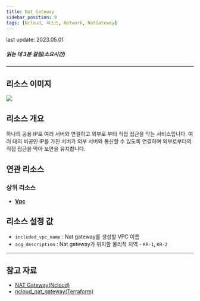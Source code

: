 ```yaml
---
title: Nat Gateway
sidebar_position: 0
tags: [Ncloud, 리소스, Network, NatGateway]
---
```



<span className="theme-doc-version-badge badge badge--secondary">
    last update: 2023.05.01
</span>

##### 읽는 데 3분 걸림(소요시간)

---

## 리소스 이미지

<img src={icon} />

## 리소스 개요

하나의 공용 IP로 여러 서버와 연결하고 외부로 부터 직접 접근을 막는 서비스입니다. 여러 대의 비공인 IP를 가진 서버가 외부 서버와 통신할 수 있도록 연결하며 외부로부터의 직접 접근을 막아 보안을 유지합니다.

## 연관 리소스

### 상위 리소스

-   [**Vpc**](https://docs.cstudio.app/docs/resource/ncloud/Network/Vpc)

## 리소스 설정 값

-   `included_vpc_name` : Nat gateway를 생성할 VPC 이름
-   `acg_description` : Nat gateway가 위치할 물리적 지역 - `KR-1`, `KR-2`

---

## 참고 자료

-   [NAT Gateway(Ncloud)](https://www.ncloud.com/product/networking/natGateway)
-   [ncloud_nat_gateway(Terraform)](https://registry.terraform.io/providers/NaverCloudPlatform/ncloud/latest/docs/resources/nat_gateway)

